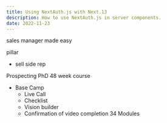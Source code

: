 ```yaml
---
title: Using NextAuth.js with Next.13
description: How to use NextAuth.js in server components.
date: 2022-11-23
---
```


sales manager made easy

pillar
- sell side rep


Prospecting PhD
48 week course
- Base Camp
    - Live Call
    - Checklist
    - Vision builder
    - Confirmation of video completion
34 Modules